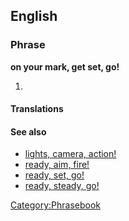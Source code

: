 ==English==
===Phrase===
'''on your mark, get set, go!'''
# {{substub}}

====Translations====
{{rftrans}}

====See also====
* [[lights, camera, action!]]
* [[ready, aim, fire!]]
* [[ready, set, go!]]
* [[ready, steady, go!]]

[[Category:Phrasebook]]